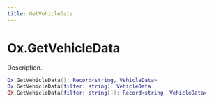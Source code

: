 ```yaml
---
title: GetVehicleData
---
```


# Ox.GetVehicleData

Description..

```lua
Ox.GetVehicleData(): Record<string, VehicleData>
Ox.GetVehicleData(filter: string): VehicleData
OX.GetVehicleData(filter: string[]): Record<string, VehicleData>
```
